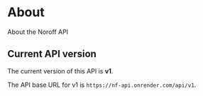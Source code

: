 # About

About the Noroff API

## Current API version

The current version of this API is **v1**.

The API base URL for v1 is `https://nf-api.onrender.com/api/v1`.
